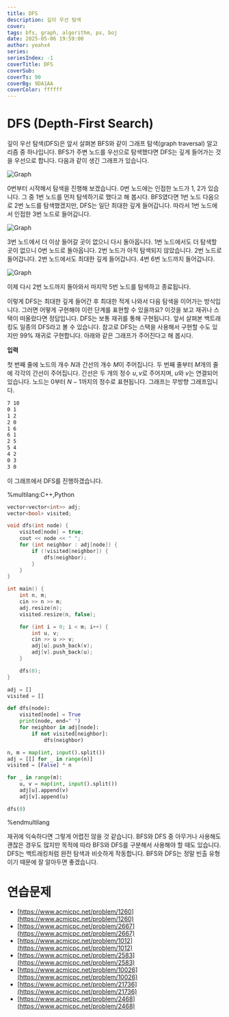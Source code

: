 ```yaml
---
title: DFS
description: 깊이 우선 탐색
cover:
tags: bfs, graph, algorithm, ps, boj
date: 2025-05-06 19:59:00
author: yeahx4
series: 
seriesIndex: -1
coverTitle: DFS
coverSub: 
coverTs: 90
coverBg: 9DA1AA
coverColor: ffffff
---
```


# DFS (Depth-First Search)

깊이 우선 탐색(DFS)은 앞서 살펴본 BFS와 같이 그래프 탐색(graph traversal) 알고리즘 중 하나입니다.
BFS가 주변 노드를 우선으로 탐색했다면 DFS는 깊게 들어가는 것을 우선으로 합니다. 다음과 같이 생긴 그래프가 있습니다.

![Graph](/img/ps/dfs/graph1.png)

0번부터 시작해서 탐색을 진행해 보겠습니다. 0번 노드에는 인접한 노드가 1, 2가 있습니다.
그 중 1번 노드를 먼저 탐색하기로 했다고 해 봅시다. BFS였다면 1번 노드 다음으로 2번 노드를
탐색했겠지만, DFS는 일단 최대한 깊게 들어갑니다. 따라서 1번 노드에서 인접한 3번 노드로 들어갑니다.

![Graph](/img/ps/dfs/graph2.png)

3번 노드에서 더 이상 들어갈 곳이 없으니 다시 돌아옵니다. 1번 노드에서도 더 탐색할 곳이 없으니
0번 노드로 돌아옵니다. 2번 노드가 아직 탐색되지 않았습니다. 2번 노드로 들어갑니다.
2번 노드에서도 최대한 깊게 들어갑니다. 4번 6번 노드까지 들어갑니다.

![Graph](/img/ps/dfs/graph3.png)

이제 다시 2번 노드까지 돌아와서 마지막 5번 노드를 탐색하고 종료됩니다.

이렇게 DFS는 최대한 깊게 들어간 후 최대한 적게 나와서 다음 탐색을 이어가는 방식입니다.
그러면 어떻게 구현해야 이런 단계를 표현할 수 있을까요? 이것을 보고 재귀나 스택이 떠올랐다면
정답입니다. DFS는 보통 재귀를 통해 구현됩니다. 앞서 살펴본 백트래킹도 일종의 DFS라고
볼 수 있습니다. 참고로 DFS는 스택을 사용해서 구현할 수도 있지만 99% 재귀로 구현합니다.
아래와 같은 그래프가 주어진다고 해 봅시다.

**입력**

첫 번째 줄에 노드의 개수 $N$과 간선의 개수 $M$이 주어집니다. 두 번째 줄부터 $M$개의 줄에
각각의 간선이 주어집니다. 간선은 두 개의 정수 $u, v$로 주어지며, $u$와 $v$는 연결되어 있습니다.
노드는 0부터 $N - 1$까지의 정수로 표현됩니다. 그래프는 무방향 그래프입니다.

```txt
7 10
0 1
1 2
2 0
1 6
6 1
2 5
5 4
4 2
0 3
3 0
```

이 그래프에서 DFS를 진행하겠습니다.

%multilang:C++,Python
```cpp
vector<vector<int>> adj;
vector<bool> visited;

void dfs(int node) {
    visited[node] = true;
    cout << node << " ";
    for (int neighbor : adj[node]) {
        if (!visited[neighbor]) {
            dfs(neighbor);
        }
    }
}

int main() {
    int n, m;
    cin >> n >> m;
    adj.resize(n);
    visited.resize(n, false);

    for (int i = 0; i < m; i++) {
        int u, v;
        cin >> u >> v;
        adj[u].push_back(v);
        adj[v].push_back(u);
    }

    dfs(0);
}
```

```python
adj = []
visited = []

def dfs(node):
    visited[node] = True
    print(node, end=" ")
    for neighbor in adj[node]:
        if not visited[neighbor]:
            dfs(neighbor)

n, m = map(int, input().split())
adj = [[] for _ in range(n)]
visited = [False] * n

for _ in range(m):
    u, v = map(int, input().split())
    adj[u].append(v)
    adj[v].append(u)

dfs(0)
```
%endmultilang

재귀에 익숙하다면 그렇게 어렵진 않을 것 같습니다. BFS와 DFS 중 아무거나 사용해도 괜찮은
경우도 많지만 목적에 따라 BFS와 DFS를 구분해서 사용해야 할 때도 있습니다.
DFS는 백트래킹처럼 완전 탐색과 비슷하게 작동합니다. BFS와 DFS는 정말 빈출 유형이기 때문에
잘 알아두면 좋겠습니다.

# 연습문제

- [https://www.acmicpc.net/problem/1260](https://www.acmicpc.net/problem/1260)
- [https://www.acmicpc.net/problem/2667](https://www.acmicpc.net/problem/2667)
- [https://www.acmicpc.net/problem/1012](https://www.acmicpc.net/problem/1012)
- [https://www.acmicpc.net/problem/2583](https://www.acmicpc.net/problem/2583)
- [https://www.acmicpc.net/problem/10026](https://www.acmicpc.net/problem/10026)
- [https://www.acmicpc.net/problem/21736](https://www.acmicpc.net/problem/21736)
- [https://www.acmicpc.net/problem/2468](https://www.acmicpc.net/problem/2468)
